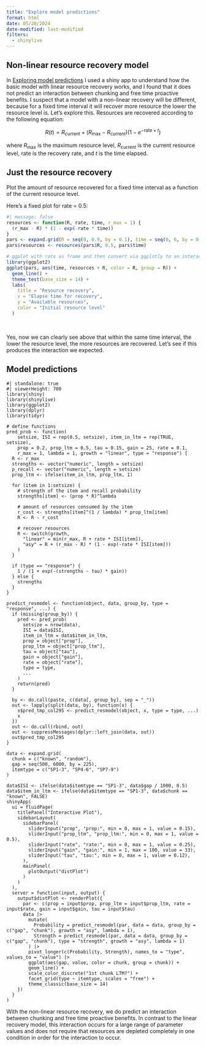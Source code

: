 ```yaml
---
title: "Explore model predictions"
format: html
date: 05/20/2024
date-modified: last-modified
filters:
  - shinylive
---
```


## Non-linear resource recovery model

In [Exploring model predictions](model-explore.qmd) I used a shiny app to understand how the basic model with linear resource recovery works, and I found that it does not predict an interaction between chunking and free time proactive benefits. I suspect that a model with a non-linear recovery will be different, because for a fixed time interval it will recover more resource the lower the resource level is. Let's explore this. Resources are recovered according to the following equation:

$$
R(t) = R_{\text{current}} + (R_{\text{max}} - R_{\text{current}})(1 - e^{-\text{rate} \times t})
$$

where $R_{\text{max}}$ is the maximum resource level, $R_{\text{current}}$ is the current resource level, $\text{rate}$ is the recovery rate, and $t$ is the time elapsed.

## Just the resource recovery

Plot the amount of resource recovered for a fixed time interval as a function of the current resource level. 

Here's a fixed plot for rate = 0.5:

```r
#| message: false
resources <- function(R, rate, time, r_max = 1) {
  (r_max - R) * (1 - exp(-rate * time))
}
pars <- expand.grid(R = seq(0, 0.9, by = 0.1), time = seq(0, 6, by = 0.1))
pars$resources <- resources(pars$R, 0.5, pars$time)

# ggplot with rate as frame and then convert via ggplotly to an interactive plot
library(ggplot2)
ggplot(pars, aes(time, resources + R, color = R, group = R)) +
  geom_line() +
  theme_test(base_size = 14) +
  labs(
    title = "Resource recovery",
    x = "Elapse time for recovery",
    y = "Available resources",
    color = "Initial resource level"
  )
```

<br>

Yes, now we can clearly see above that within the same time interval, the lower the resource level, the more resources are recovered. Let's see if this produces the interaction we expected.

## Model predictions

::: {.column-page-right}

```shinylive-r
#| standalone: true
#| viewerHeight: 700
library(shiny)
library(shinylive)
library(ggplot2)
library(dplyr)
library(tidyr)

# define functions
pred_prob <- function(
    setsize, ISI = rep(0.5, setsize), item_in_ltm = rep(TRUE, setsize),
    prop = 0.2, prop_ltm = 0.5, tau = 0.15, gain = 25, rate = 0.1,
    r_max = 1, lambda = 1, growth = "linear", type = "response") {
  R <- r_max
  strengths <- vector("numeric", length = setsize)
  p_recall <- vector("numeric", length = setsize)
  prop_ltm <- ifelse(item_in_ltm, prop_ltm, 1)

  for (item in 1:setsize) {
    # strength of the item and recall probability
    strengths[item] <- (prop * R)^lambda

    # amount of resources consumed by the item
    r_cost <- strengths[item]^(1 / lambda) * prop_ltm[item]
    R <- R - r_cost

    # recover resources
    R <- switch(growth,
      "linear" = min(r_max, R + rate * ISI[item]),
      "asy" = R + (r_max - R) * (1 - exp(-rate * ISI[item]))
    )
  }

  if (type == "response") {
    1 / (1 + exp(-(strengths - tau) * gain))
  } else {
    strengths
  }
}

predict_resmodel <- function(object, data, group_by, type = "response", ...) {
  if (missing(group_by)) {
    pred <- pred_prob(
      setsize = nrow(data),
      ISI = data$ISI,
      item_in_ltm = data$item_in_ltm,
      prop = object["prop"],
      prop_ltm = object["prop_ltm"],
      tau = object["tau"],
      gain = object["gain"],
      rate = object["rate"],
      type = type,
      ...
    )
    return(pred)
  }

  by <- do.call(paste, c(data[, group_by], sep = "_"))
  out <- lapply(split(data, by), function(x) {
    x$pred_tmp_col295 <- predict_resmodel(object, x, type = type, ...)
    x
  })
  out <- do.call(rbind, out)
  out <- suppressMessages(dplyr::left_join(data, out))
  out$pred_tmp_col295
}

data <- expand.grid(
  chunk = c("known", "random"),
  gap = seq(500, 6000, by = 225),
  itemtype = c("SP1-3", "SP4-6", "SP7-9")
)

data$ISI <- ifelse(data$itemtype == "SP1-3", data$gap / 1000, 0.5)
data$item_in_ltm <- ifelse(data$itemtype == "SP1-3", data$chunk == "known", FALSE)
shinyApp(
  ui = fluidPage(
    titlePanel("Interactive Plot"),
    sidebarLayout(
      sidebarPanel(
        sliderInput("prop", "prop:", min = 0, max = 1, value = 0.15),
        sliderInput("prop_ltm", "prop_ltm:", min = 0, max = 1, value = 0.5),
        sliderInput("rate", "rate:", min = 0, max = 1, value = 0.25),
        sliderInput("gain", "gain:", min = 1, max = 100, value = 33),
        sliderInput("tau", "tau:", min = 0, max = 1, value = 0.12),
      ),
      mainPanel(
        plotOutput("distPlot")
      )
    )
  ),
  server = function(input, output) {
    output$distPlot <- renderPlot({
      par <- c(prop = input$prop, prop_ltm = input$prop_ltm, rate = input$rate, gain = input$gain, tau = input$tau)
      data |>
        mutate(
          Probability = predict_resmodel(par, data = data, group_by = c("gap", "chunk"), growth = "asy", lambda = 1),
          Strength = predict_resmodel(par, data = data, group_by = c("gap", "chunk"), type = "strength", growth = "asy", lambda = 1)
        ) |>
        pivot_longer(c(Probability, Strength), names_to = "type", values_to = "value") |>
        ggplot(aes(gap, value, color = chunk, group = chunk)) +
        geom_line() +
        scale_color_discrete("1st chunk LTM?") +
        facet_grid(type ~ itemtype, scales = "free") +
        theme_classic(base_size = 14)
    })
  }
)
```

:::


With the non-linear resource recovery, we do predict an interaction between chunking and free time proactive benefits. In contrast to the linear recovery model, this interaction occurs for a large range of parameter values and does not require that resources are depleted completely in one condition in order for the interaction to occur.

